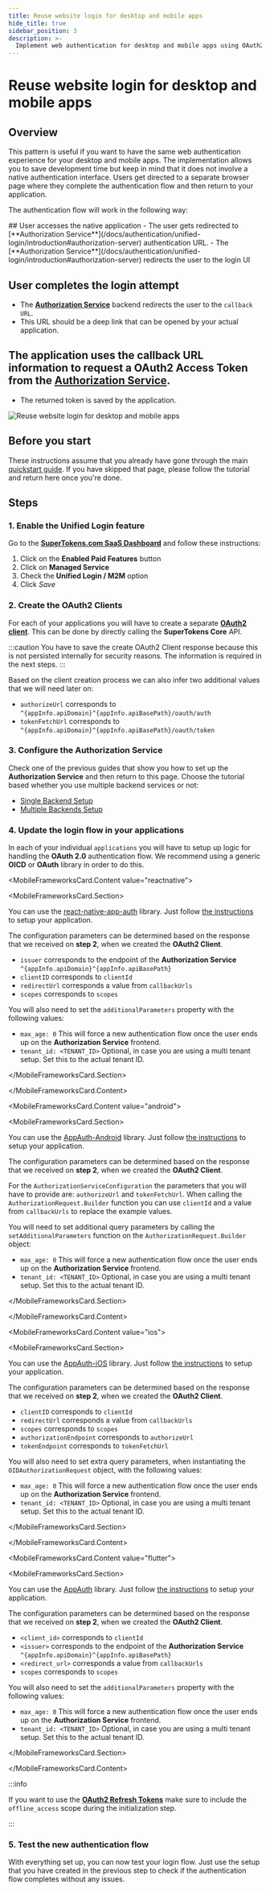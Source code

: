 ```yaml
---
title: Reuse website login for desktop and mobile apps
hide_title: true
sidebar_position: 3
description: >-
  Implement web authentication for desktop and mobile apps using OAuth2
---
```




# Reuse website login for desktop and mobile apps


## Overview

This pattern is useful if you want to have the same web authentication experience for your desktop and mobile apps.
The implementation allows you to save development time but keep in mind that it does not involve a native authentication interface.
Users get directed to a separate browser page where they complete the authentication flow and then return to your application.

The authentication flow will work in the following way:


<Steps>
## User accesses the native application
 - The user gets redirected to [**Authorization Service**](/docs/authentication/unified-login/introduction#authorization-server) authentication URL.
 - The [**Authorization Service**](/docs/authentication/unified-login/introduction#authorization-server) redirects the user to the login UI

## User completes the login attempt 
 - The [**Authorization Service**](/docs/authentication/unified-login/introduction#authorization-server) backend redirects the user to the `callback URL`.
 - This URL should be a deep link that can be opened by your actual application.

## The application uses the callback URL information to request a **OAuth2 Access Token** from the [**Authorization Service**](/docs/authentication/unified-login/introduction#authorization-server).
 - The returned token is saved by the application.
</Steps>

<img src="/img/oauth/reuse-web-ui-for-mobile.png" alt="Reuse website login for desktop and mobile apps"/>


## Before you start

<PaidFeatureCallout />

These instructions assume that you already have gone through the main [quickstart guide](/docs/quickstart/introduction).
If you have skipped that page, please follow the tutorial and return here once you're done.

## Steps

### 1. Enable the Unified Login feature

Go to the [**SuperTokens.com SaaS Dashboard**](https://supertokens.com) and follow these instructions:
1. Click on the **Enabled Paid Features** button
2. Click on **Managed Service**
3. Check the **Unified Login / M2M** option
4. Click *Save* 


### 2. Create the OAuth2 Clients


For each of your applications you will have to create a separate [**OAuth2 client**](/docs/authentication/unified-login/introduction#client).
This can be done by directly calling the **SuperTokens Core** API.


<CreateOAuth2ClientRequest />

:::caution
You have to save the create OAuth2 Client response because this is not persisted internally for security reasons.
The information is required in the next steps. 
:::

Based on the client creation process we can also infer two additional values that we will need later on:
- `authorizeUrl` corresponds to `^{appInfo.apiDomain}^{appInfo.apiBasePath}/oauth/auth`
- `tokenFetchUrl` corresponds to `^{appInfo.apiDomain}^{appInfo.apiBasePath}/oauth/token`

### 3. Configure the Authorization Service

Check one of the previous guides that show you how to set up the **Authorization Service** and then return to this page.
Choose the tutorial based whether you use multiple backend services or not:
- [Single Backend Setup](/docs/authentication/unified-login/quickstart-guides/multiple-frontends-with-a-single-backend#3-set-up-your-authorization-service-backend)
- [Multiple Backends Setup](/docs/authentication/unified-login/quickstart-guides/multiple-frontends-with-a-single-backend#3-set-up-the-authorization-service-backend)

### 4. Update the login flow in your applications

In each of your individual `applications` you will have to setup up logic for handling the **OAuth 2.0** authentication flow.
We recommend using a generic **OICD** or **OAuth** library in order to do this.

<MobileFrameworksCard>

<MobileFrameworksCard.Content value="reactnative">

<MobileFrameworksCard.Section>

You can use the [react-native-app-auth](https://commerce.nearform.com/open-source/react-native-app-auth/) library. 
Just follow [the instructions](https://commerce.nearform.com/open-source/react-native-app-auth/docs/usage/config) to setup your application. 

The configuration parameters can be determined based on the response that we received on **step 2**, when we created the **OAuth2 Client**.

- `issuer` corresponds to the endpoint of the **Authorization Service** `^{appInfo.apiDomain}^{appInfo.apiBasePath}`
- `clientID` corresponds to `clientId`
- `redirectUrl` corresponds a value from `callbackUrls`
- `scopes` corresponds to `scopes` 

You will also need to set the `additionalParameters` property with the following values:
- `max_age: 0` This will force a new authentication flow once the user ends up on the **Authorization Service** frontend.
- `tenant_id: <TENANT_ID>` Optional, in case you are using a multi tenant setup. Set this to the actual tenant ID.

</MobileFrameworksCard.Section>

</MobileFrameworksCard.Content>

<MobileFrameworksCard.Content value="android">

<MobileFrameworksCard.Section>

You can use the [AppAuth-Android](https://github.com/openid/AppAuth-Android) library. 
Just follow [the instructions](https://github.com/openid/AppAuth-Android?tab=readme-ov-file#authorization-service-configuration) to setup your application. 

The configuration parameters can be determined based on the response that we received on **step 2**, when we created the **OAuth2 Client**.

For the `AuthorizationServiceConfiguration` the parameters that you will have to provide are: `authorizeUrl` and `tokenFetchUrl`.
When calling the `AuthorizationRequest.Builder` function you can use `clientId` and a value from `callbackUrls` to replace the example values.

You will need to set additional query parameters by calling the `setAdditionalParameters` function on the `AuthorizationRequest.Builder` object:
- `max_age: 0` This will force a new authentication flow once the user ends up on the **Authorization Service** frontend.
- `tenant_id: <TENANT_ID>` Optional, in case you are using a multi tenant setup. Set this to the actual tenant ID.

</MobileFrameworksCard.Section>

</MobileFrameworksCard.Content>

<MobileFrameworksCard.Content value="ios">

<MobileFrameworksCard.Section>

You can use the [AppAuth-iOS](https://github.com/openid/AppAuth-Android) library. 
Just follow [the instructions](https://github.com/openid/AppAuth-iOS?tab=readme-ov-file#auth-flow) to setup your application. 

The configuration parameters can be determined based on the response that we received on **step 2**, when we created the **OAuth2 Client**.

- `clientID` corresponds to `clientId`
- `redirectUrl` corresponds a value from `callbackUrls`
- `scopes` corresponds to `scopes` 
- `authorizationEndpoint` corresponds to `authorizeUrl`
- `tokenEndpoint` corresponds to `tokenFetchUrl`

You will also need to set extra query parameters, when instantiating the `OIDAuthorizationRequest` object, with the following values:
- `max_age: 0` This will force a new authentication flow once the user ends up on the **Authorization Service** frontend.
- `tenant_id: <TENANT_ID>` Optional, in case you are using a multi tenant setup. Set this to the actual tenant ID.

</MobileFrameworksCard.Section>

</MobileFrameworksCard.Content>

<MobileFrameworksCard.Content value="flutter"> 

<MobileFrameworksCard.Section>

You can use the [AppAuth](https://github.com/MaikuB/flutter_appauth) library. 
Just follow [the instructions](https://github.com/MaikuB/flutter_appauth/tree/master/flutter_appauth) to setup your application. 

The configuration parameters can be determined based on the response that we received on **step 2**, when we created the **OAuth2 Client**.

- `<client_id>` corresponds to `clientId`
- `<issuer>` corresponds to the endpoint of the **Authorization Service** `^{appInfo.apiDomain}^{appInfo.apiBasePath}`
- `<redirect_url>` corresponds a value from `callbackUrls`
- `scopes` corresponds to `scopes` 

You will also need to set the `additionalParameters` property with the following values:
- `max_age: 0` This will force a new authentication flow once the user ends up on the **Authorization Service** frontend.
- `tenant_id: <TENANT_ID>` Optional, in case you are using a multi tenant setup. Set this to the actual tenant ID.

</MobileFrameworksCard.Section>

</MobileFrameworksCard.Content>

</MobileFrameworksCard>

:::info

If you want to use the [**OAuth2 Refresh Tokens**](/docs/authentication/unified-login/introduction#oauth2-refresh-token) make sure to include the `offline_access` scope during the initialization step.

:::

### 5. Test the new authentication flow

With everything set up, you can now test your login flow.
Just use the setup that you have created in the previous step to check if the authentication flow completes without any issues.
